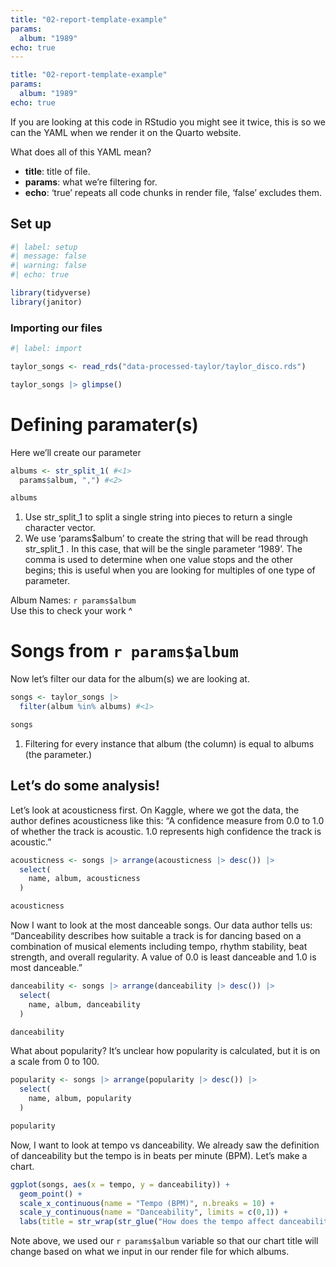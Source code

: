 ```yaml
---
title: "02-report-template-example"
params:
  album: "1989"
echo: true
---
```


``` yaml
title: "02-report-template-example"
params:
  album: "1989"
echo: true
```
If you are looking at this code in RStudio you might see it twice, this is so we can the YAML when we render it on the Quarto website. 

What does all of this YAML mean? \

* **title**: title of file. 
* **params**: what we're filtering for. 
* **echo**: 'true' repeats all code chunks in render file, 'false' excludes them. 

## Set up

```r

#| label: setup
#| message: false
#| warning: false
#| echo: true

library(tidyverse)
library(janitor)

```


### Importing our files 

```r
#| label: import

taylor_songs <- read_rds("data-processed-taylor/taylor_disco.rds")

taylor_songs |> glimpse()

```
# Defining paramater(s)

Here we'll create our parameter

```r
albums <- str_split_1( #<1>
  params$album, ",") #<2>

albums
```
1. Use str_split_1 to split a single string into pieces to return a single character vector.
2.  We use 'params$album' to create the string that will be read through str_split_1 . In this case, that will be the single parameter '1989'. The comma is used to determine when one value stops and the other begins; this is useful when you are looking for multiples of one type of parameter.


Album Names: `r params$album` \
Use this to check your work ^


# Songs from `r params$album`

Now let's filter our data for the album(s) we are looking at.

```r
songs <- taylor_songs |> 
  filter(album %in% albums) #<1>

songs
```

1. Filtering for every instance that album (the column) is equal to albums (the parameter.)

## Let's do some analysis!

Let's look at acousticness first. On Kaggle, where we got the data, the author defines acousticness like this: "A confidence measure from 0.0 to 1.0 of whether the track is acoustic. 1.0 represents high confidence the track is acoustic."

```r
acousticness <- songs |> arrange(acousticness |> desc()) |> 
  select(
    name, album, acousticness
  )

acousticness
```

Now I want to look at the most danceable songs. Our data author tells us: "Danceability describes how suitable a track is for dancing based on a combination of musical elements including tempo, rhythm stability, beat strength, and overall regularity. A value of 0.0 is least danceable and 1.0 is most danceable." 

```r
danceability <- songs |> arrange(danceability |> desc()) |> 
  select(
    name, album, danceability
  )

danceability
```

What about popularity? It's unclear how popularity is calculated, but it is on a scale from 0 to 100. 

```r
popularity <- songs |> arrange(popularity |> desc()) |> 
  select(
    name, album, popularity
  )

popularity
```

Now, I want to look at tempo vs danceability. We already saw the definition of danceability but the tempo is in beats per minute (BPM). Let's make a chart. 

```r
ggplot(songs, aes(x = tempo, y = danceability)) +
  geom_point() +
  scale_x_continuous(name = "Tempo (BPM)", n.breaks = 10) +
  scale_y_continuous(name = "Danceability", limits = c(0,1)) +
  labs(title = str_wrap(str_glue("How does the tempo affect danceability of Taylor Swift songs from album(s): {album_names}", album_names = params$album)))  
```

Note above, we used our `r params$album` variable so that our chart title will change based on what we input in our render file for which albums. 
